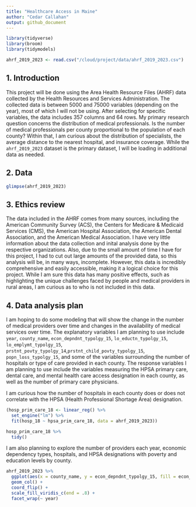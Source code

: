 ```yaml
---
title: "Healthcare Access in Maine"
author: "Cedar Callahan"
output: github_document
---
```


```r
library(tidyverse)
library(broom)
library(tidymodels)
```

```r
ahrf_2019_2023 <- read.csv("/cloud/project/data/ahrf_2019_2023.csv")
```


## 1. Introduction

This project will be done using the Area Health Resource Files (AHRF) data collected by the Health Resources and Services Administration. The collected data is between 5000 and 75000 variables (depending on the year), most of which I will not be using. After selecting for specific variables, the data includes 357 columns and 64 rows. My primary research question concerns the distribution of medical professionals. Is the number of medical professionals per county proportional to the population of each county? Within that, I am curious about the distribution of specialists, the average distance to the nearest hospital, and insurance coverage. While the `ahrf_2019_2023` dataset is the primary dataset, I will be loading in additional data as needed. 

## 2. Data

```r
glimpse(ahrf_2019_2023)
```

## 3. Ethics review

The data included in the AHRF comes from many sources, including the American Community Survey (ACS), the Centers for Medicare & Medicaid Services (CMS), the American Hospital Association, the American Dental Association, and the American Medical Association. I have very little information about the data collection and inital analysis done by the respective organizations. Also, due to the small amount of time I have for this project, I had to cut out large amounts of the provided data, so this analysis will be, in many ways, incomplete. However, this data is incredibly comprehensive and easily accessible, making it a logical choice for this project. While I am sure this data has many positive effects, such as highlighting the unique challenges faced by people and medical providers in rural areas, I am curious as to who is not included in this data. 

## 4. Data analysis plan

I am hoping to do some modeling that will show the change in the number of medical providers over time and changes in the availability of medical services over time. The explanatory variables I am planning to use include `year`, `county_name`, `econ_depndnt_typolgy_15`, `lo_eductn_typolgy_15`, `lo_emplymt_typolgy_15`, `prstnt_povty_typolgy_14`,`prstnt_child_povty_typolgy_15`, `popn_loss_typolgy_15`, and some of the variables surrounding the number of hospitals or type of care provided in each county. The response variables I am planning to use include the variables measuring the HPSA primary care, dental care, and mental health care access designation in each county, as well as the number of primary care physicians. 

I am curious how the number of hospitals in each county does or does not correlate with the HPSA (Health Professional Shortage Area) designation. 
```r
(hosp_prim_care_18 <- linear_reg() %>% 
  set_engine("lm") %>% 
  fit(hosp_18 ~ hpsa_prim_care_18, data = ahrf_2019_2023))

hosp_prim_care_18 %>% 
  tidy()
```

I am also planning to explore the number of providers each year, economic dependency types, hospitals, and HPSA designations with poverty and education levels by county. 

```r
ahrf_2019_2023 %>% 
  ggplot(aes(x = county_name, y = econ_depndnt_typolgy_15, fill = econ_depndnt_typolgy_15)) + 
  geom_col() +
  coord_flip() +
  scale_fill_viridis_c(end = .8) +
  facet_wrap(~ year)
```

